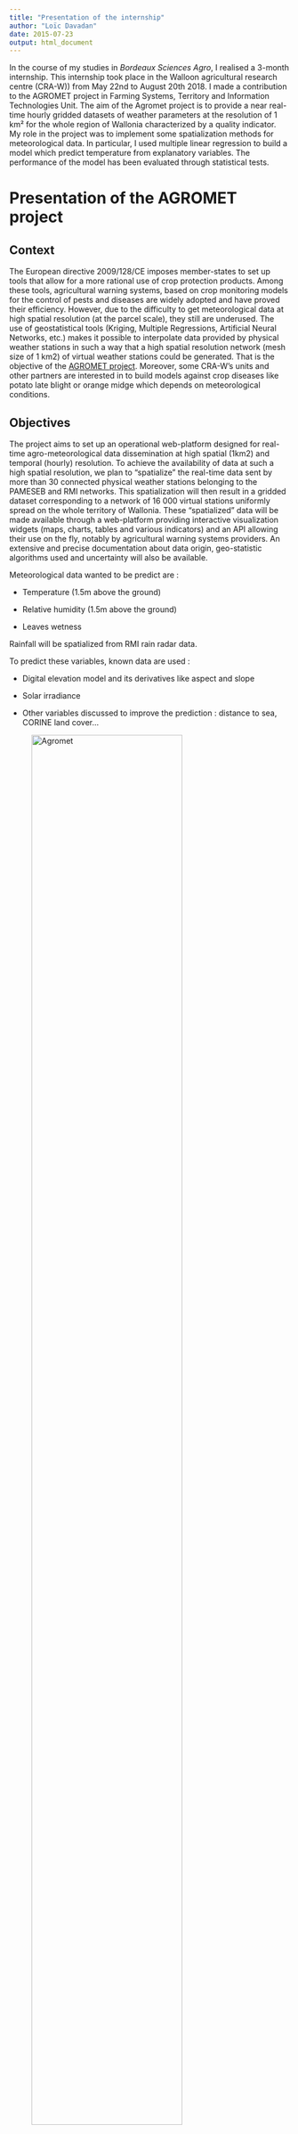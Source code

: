 ```yaml
---
title: "Presentation of the internship"
author: "Loïc Davadan"
date: 2015-07-23
output: html_document
---
```


In the course of my studies in _Bordeaux Sciences Agro_, I realised a 3-month internship. This internship took place in the Walloon agricultural research centre (CRA-W)) from May 22nd to August 20th 2018. I made a contribution to the AGROMET project in Farming Systems, Territory and Information Technologies Unit.
The aim of the Agromet project is to provide a near real-time hourly gridded datasets of weather parameters at the resolution of 1 km² for the whole region of Wallonia characterized by a quality indicator.
My role in the project was to implement some spatialization methods for meteorological data. In particular, I used multiple linear regression to build a model which predict temperature from explanatory variables. The performance of the model has been evaluated through statistical tests.

# Presentation of the AGROMET project

## Context

The European directive 2009/128/CE imposes member-states to set up tools that allow for a more rational use of crop protection products. Among these tools, agricultural warning systems, based on crop monitoring models for the control of pests and diseases are widely adopted and have proved their efficiency. However, due to the difficulty to get meteorological data at high spatial resolution (at the parcel scale), they still are underused. The use of geostatistical tools (Kriging, Multiple Regressions, Artificial Neural Networks, etc.) makes it possible to interpolate data provided by physical weather stations in such a way that a high spatial resolution network (mesh size of 1 km2) of virtual weather stations could be generated. 
That is the objective of the [AGROMET project](http://www.cra.wallonie.be/fr/agromet). Moreover, some CRA-W's units and other partners are interested in to build models against crop diseases like potato late blight or orange midge which depends on meteorological conditions.

## Objectives

The project aims to set up an operational web-platform designed for real-time agro-meteorological data dissemination at high spatial (1km2) and temporal (hourly) resolution. To achieve the availability of data at such a high spatial resolution, we plan to "spatialize" the real-time data sent by more than 30 connected physical weather stations belonging to the PAMESEB and RMI networks. This spatialization will then result in a gridded dataset corresponding to a network of 16 000 virtual stations uniformly spread on the whole territory of Wallonia.
These "spatialized" data will be made available through a web-platform providing interactive visualization widgets (maps, charts, tables and various indicators) and an API allowing their use on the fly, notably by agricultural warning systems providers. An extensive and precise documentation about data origin, geo-statistic algorithms used and uncertainty will also be available.

Meteorological data wanted to be predict are : 

* Temperature (1.5m above the ground)

* Relative humidity (1.5m above the ground)

* Leaves wetness

Rainfall will be spatialized from RMI rain radar data.

To predict these variables, known data are used :

* Digital elevation model and its derivatives like aspect and slope

* Solar irradiance

* Other variables discussed to improve the prediction : distance to sea, CORINE land cover...

![Agromet](/post/internship_presentation_files/SchémaAgromet_1.jpg){width=80%}


## Objectives of the internship

My work was focused on the prediction of the temperature. I ran a benchmark experiment where different desired regression learning algorithms are applied to various regression tasks (i.e. datasets with different combinations of explanatory variables and the target weather parameter) with the aim to compare and rank the combinations of algorithm and used explanatory variables using a cross validation resampling strategy that provides the desired performance metrics. And then, I aggregated, by calculating the mean, all the hourly performance measures to choose the method that globally performs the best. For each desired hourly dataset, I applied the choosen method to build a model to make spatial predictions. The predictions and their uncertainty have been vizualized using maps. Finally, I had to make the predictions available on the platform together with its uncertainty indicator.
